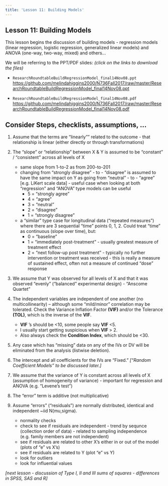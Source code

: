 ```yaml
---
title: 'Lesson 11: Building Models'
---
```


## Lesson 11: Building Models

This lesson begins the discussion of building models - regression models (linear regression, logistic regression, generalized linear models) and ANOVA (one-way, two-way, mixed) and others...

We will be referring to the PPT/PDF slides: _(click on the links to download the files)_

* `ResearchRoundtableBuildRegressionModel_final14Nov08.ppt` [https://github.com/melindahiggins2000/N736Fall2017/raw/master/ResearchRoundtableBuildRegressionModel_final14Nov08.ppt](https://github.com/melindahiggins2000/N736Fall2017/raw/master/ResearchRoundtableBuildRegressionModel_final14Nov08.ppt)

* `ResearchRoundtableBuildRegressionModel_final14Nov08.pdf` [https://github.com/melindahiggins2000/N736Fall2017/raw/master/ResearchRoundtableBuildRegressionModel_final14Nov08.pdf](https://github.com/melindahiggins2000/N736Fall2017/raw/master/ResearchRoundtableBuildRegressionModel_final14Nov08.pdf)

## Consider Steps, checklists, assumptions, ...

1. Assume that the terms are "linearly"" related to the outcome - that relationship is linear (either directly or through transformations)

2. The "slope" or "relationship" between X & Y is assumed to be "constant" / "consistent" across all levels of X
    - same slope from 1-to-2 as from 200-to-201
    - changing from "strongly disagree" - to - "disagree" is assumed to have the same impact on Y as going from "neutral" - to - "agree" [e.g. LiKert scale data] - useful case when looking at both "regression" and "ANOVA" type models can be useful
        - 5 = "strongly agree"
        - 4 = "agree"
        - 3 = "neutral"
        - 2 = "disagree"
        - 1 = "strongly disagree"
    - a "similar" type case for longitudinal data ("repeated measures") where there are 3 sequential "time" points 0, 1, 2. Could treat "time" as continuous (slope over time), but:
        - 0 = "baseline"
        - 1 = "immediately post-treatment" - usually greatest measure of treatment effect
        - 2 = "next follow-up post treatment" - typically no further intervention or treatment was received - this is really a measure of sustained effect, often not a measure of continued "dose" response
        
3. We assume that Y was observed for all levels of X and that it was observed "evenly" ("balanced" experimental design) - "Anscome Quartet"

4. The independent variables are independent of one another (no multicollinearity) – although some “mild/minor” correlation may be tolerated. Check the Variance Inflation Factor __(VIF)__ and/or the Tolerance __(TOL)__, which is the inverse of the __VIF__. 
    * __VIF__ 's should be <10, some people say __VIF__ <5.
    * I usually start getting suspicious when __VIF__ > 2.
    * Also always check the __Condition Index__, which should be <30.

5. Any case which has “missing” data on any of the IVs or DV will be eliminated from the analysis (listwise deletion).

6. The intercept and all coefficients for the IVs are “Fixed.” _[“Random Coefficient Models” to be discussed later.]_

7. We assume that the variance of Y is constant across all levels of X (assumption of homogeneity of variance) - important for regression and ANOVA (e.g. "Levene's test")

8. The "error" term is additive (not multiplicative)

9. Assume "errors" ("residuals") are normally distributed, identical and independent ~iid N(mu,sigma).
    - normality checks
    - check to see if residuals are independent - trend by sequnce (collection order of data) - related to sampling independence (e.g. family members are not independent)
    - see if residuals are related to other X's either in or out of the model (plots of "e" vs X's)
    - see if residuals are related to Y (plot "e" vs Y)
    - look for outliers
    - look for influential values

_[next lesson - discussion of Type I, II and III sums of squares - differences in SPSS, SAS and R]_
